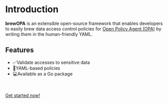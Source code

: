 # Introduction

**brewOPA** is an extensible open-source framework that enables developers to easily brew data access control policies for [Open Policy Agent (OPA)](www.openpolicyagent.org) by writing them in the human-friendly YAML.

## Features

- ✅Validate accesses to sensitive data
- 📝YAML-based policies
- 💻Available as a Go package

<br />

[Get started now!](/getting-started)
